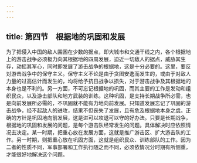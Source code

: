 ```yaml
---
---
---
```

title: 第四节　根据地的巩固和发展
---




为了把侵入中国的敌人围困在少数的据点，即大城市和交通干线之内，各个根据地上的游击战争必须极力向其根据地的四周发展，迫近一切敌人的据点，威胁其生存，动摇其军心，同时即发展了游击战争的根据地，这是十分必要的。这里，要反对游击战争中的保守主义。保守主义不论是由于贪图安逸而发生的，或由于对敌人力量的过高估计而发生的，均将给予抗日战争以损失，对于游击战争及其根据地的本身也是不利的。另一方面，不可忘记根据地的巩固，而其主要的工作是发动和组织民众，以及游击部队和地方武装的训练。这种巩固，是支持长期战争所必需，也是向前发展所必需的，不巩固就不能有力地向前发展。只知道发展忘记了巩固的游击战争，经不起敌人的进攻，结果不但丧失了发展，且有危及根据地本身之虞。正确的方针是巩固地向前发展，这是进可以攻退可以守的好办法。只要是长期战争，根据地的巩固和发展的问题，是每个游击队经常发生的问题。具体解决时应依照情况去决定。某一时期，把重心放在发展方面，这就是推广游击区、扩大游击队的工作。另一时期，则把重心放在巩固方面，这就是组织民众、训练部队的工作。因为二者的性质不同，军事部署和工作执行随之而不同，必须依情况分时期有所侧重，才能很好地解决这个问题。